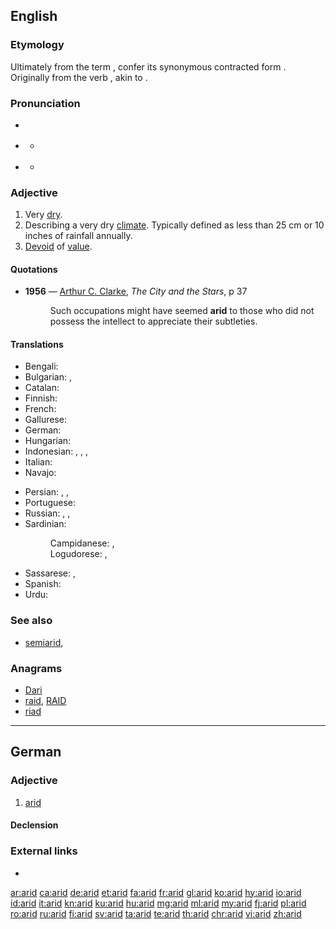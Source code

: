 ==English==

===Etymology===
Ultimately from the {{etyl|la|en}} term {{m|la|āridus||dry, arid, parched}}, confer its synonymous contracted form {{m|la|ardus}}. Originally from the verb {{m|la|āreo||I am dry, I am parched}}, akin to {{m|la|ārdeō||I'm on fire, I burn}}.

===Pronunciation===
* {{a|UK}} {{IPA|/ˈæ.ɹɪd/|lang=en}}
* {{a|US}} {{IPA|/ˈæ.ɹɪd/|lang=en}}
** {{audio|En-us-ne-arid.ogg|Audio (US)|lang=en}} {{a|non-Mary-marry-merry}}
* {{a|US}} {{IPA|/ˈɛə.ɹɪd/|lang=en}}
** {{audio|en-us-arid.ogg|Audio (US)|lang=en}} {{a|Mary-marry-merry}}

===Adjective===
{{en-adj|er|more}}
{{wikipedia}}

# Very [[dry]].
# Describing a very dry [[climate]]. Typically defined as less than 25 cm or 10 inches of rainfall annually.
# [[devoid|Devoid]] of [[value]].

====Quotations====
* '''1956''' — [[w:Arthur C. Clarke|Arthur C. Clarke]], ''The City and the Stars'', p 37
*: Such occupations might have seemed '''arid''' to those who did not possess the intellect to appreciate their subtleties.

====Translations====
{{trans-top|very dry}}
* Bengali: {{t|bn|শুষ্ক|sc=Beng}}
* Bulgarian: {{t+|bg|сух}}, {{t+|bg|безводен}}
* Catalan: {{t|ca|àrid}}
* Finnish: {{t+|fi|kuiva}}
* French: {{t+|fr|aride}}
* Gallurese: {{t|sdn|àrritu}}
* German: {{t+|de|arid}}
* Hungarian: {{t+|hu|kiszáradt}}
* Indonesian: {{t+|id|kering}}, {{t+|id|kering kerontang}}, {{t+|id|gersang}}, {{t+|id|tandus}}
* Italian: {{t|it|arido}}
* Navajo: {{t|nv|hóółtseii}}
{{trans-mid}}
* Persian: {{t+|fa|خشک|sc=fa-Arab}}, {{t+|fa|بایر|sc=fa-Arab}}, {{t|fa|کم باران|sc=fa-Arab}}
* Portuguese: {{t+|pt|árido}}
* Russian: {{t+|ru|сухо́й}}, {{t+|ru|засу́шливый}}, {{t+|ru|безво́дный}}
* Sardinian:
*: Campidanese: {{t|sc|àrridu}}, {{t|sc|àridu}}
*: Logudorese: {{t|sc|assuttu}}, {{t|sc|àrridu}}
* Sassarese: {{t|sdc|aramiddu}}, {{t|sdc|séccu}}
* Spanish: {{t+|es|árido}}
* Urdu: {{t|ur|خشک}}
{{trans-bottom}}

===See also===
* [[semiarid]], {{l|en|semi-arid}}

===Anagrams===
* [[Dari#English|Dari]]
* [[raid#English|raid]], [[RAID#English|RAID]]
* [[riad#English|riad]]

----

==German==

===Adjective===
{{de-adj|arider|aridesten}}

# [[#English|arid]]

====Declension====
{{de-decl-adj|arid|arider|aridest}}

===External links===
* {{R:Duden}}

[[ar:arid]]
[[ca:arid]]
[[de:arid]]
[[et:arid]]
[[fa:arid]]
[[fr:arid]]
[[gl:arid]]
[[ko:arid]]
[[hy:arid]]
[[io:arid]]
[[id:arid]]
[[it:arid]]
[[kn:arid]]
[[ku:arid]]
[[hu:arid]]
[[mg:arid]]
[[ml:arid]]
[[my:arid]]
[[fj:arid]]
[[pl:arid]]
[[ro:arid]]
[[ru:arid]]
[[fi:arid]]
[[sv:arid]]
[[ta:arid]]
[[te:arid]]
[[th:arid]]
[[chr:arid]]
[[vi:arid]]
[[zh:arid]]
